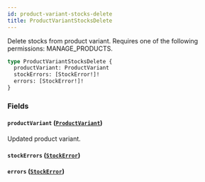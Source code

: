 ```yaml
---
id: product-variant-stocks-delete
title: ProductVariantStocksDelete
---
```



Delete stocks from product variant. Requires one of the following permissions: MANAGE_PRODUCTS.

```graphql
type ProductVariantStocksDelete {
  productVariant: ProductVariant
  stockErrors: [StockError!]!
  errors: [StockError!]!
}
```


### Fields

#### `productVariant` ([`ProductVariant`](../../../developer/api-reference/objects/product-variant))

Updated product variant.


#### `stockErrors` ([`StockError`](../../../developer/api-reference/objects/stock-error))




#### `errors` ([`StockError`](../../../developer/api-reference/objects/stock-error))






